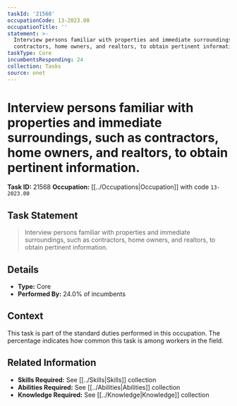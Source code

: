 ```yaml
---
taskId: '21568'
occupationCode: 13-2023.00
occupationTitle: ''
statement: >-
  Interview persons familiar with properties and immediate surroundings, such as
  contractors, home owners, and realtors, to obtain pertinent information.
taskType: Core
incumbentsResponding: 24
collection: Tasks
source: onet
---
```

# Interview persons familiar with properties and immediate surroundings, such as contractors, home owners, and realtors, to obtain pertinent information.

**Task ID:** 21568
**Occupation:** [[../Occupations|Occupation]] with code `13-2023.00`

## Task Statement

> Interview persons familiar with properties and immediate surroundings, such as contractors, home owners, and realtors, to obtain pertinent information.

## Details

- **Type:** Core
- **Performed By:** 24.0% of incumbents

## Context

This task is part of the standard duties performed in this occupation. The percentage indicates how common this task is among workers in the field.

## Related Information

- **Skills Required:** See [[../Skills|Skills]] collection
- **Abilities Required:** See [[../Abilities|Abilities]] collection
- **Knowledge Required:** See [[../Knowledge|Knowledge]] collection
